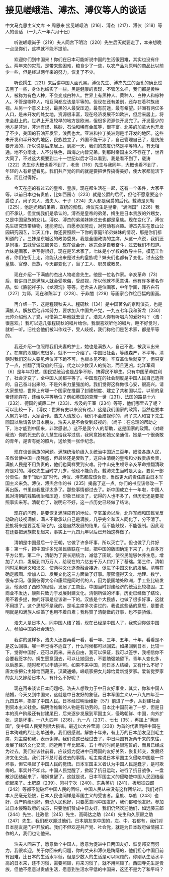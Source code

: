 # 接见嵯峨浩、溥杰、溥仪等人的谈话

中文马克思主义文库 -> 周恩来
接见嵯峨浩〔216〕、溥杰〔217〕、溥仪〔218〕等人的谈话
（一九六一年六月十日）


　　听说嵯峨尚子〔219〕夫人同宫下明治〔220〕先生后天就要走了，本来想晚一点见你们，这样就不能不提前。

　　欢迎你们到中国来！你们在日本可能听说中国的生活很困难，其实也没有什么。两年来的灾荒，是带来些困难，粮食少了一些，以农产品为原料的商品比以前少一些，但是经过两年来的努力，恢复了不少。

　　听说嫮生〔221〕来后讲中国人面孔黑。溥仪先生、溥杰先生的面孔的确比过去黑了一些，身体也结实了一些。黑是健康的表现，不管怎么样，我们都是黄种人，被称为有色人种，不会变成白种人。世界上有黑种人、黄种人、白种人和棕种人。不管是哪种人，相互间都应该是平等的。但现在还有差别，还存在着种族歧视。从另一个意义上说，最黑的人最受压迫，最有前途，最有希望。非洲有两亿多人口，是未开发的处女地，资源很丰富，现在经济发展不如欧洲，但后来居上，将来会赶上的。世界上开发较早的地方是欧洲，但很多资源快开发完了。开发最少的地方是非洲，非洲有煤、铁砂、石油和稀有金属等，很丰富。北美的加拿大也开发了不少，美国的石油开发早，浪费也大。亚洲和拉丁美洲则是半开发的地区。这些未开发和半开发的地区，民族独立了，外国不能干涉了，自己管理自己了，是统统要开发的，所以说是后来居上。到那一天，我们的态度仍然是平等待人，有无相通。地不分南北，人不分肤色，四海之内皆兄弟。到那时帝国主义不存在了，世界大同了，不过这大概要到二十一世纪以后才可以看到。我是看不到了，载涛〔222〕先生你大概也看不到了，老舍〔116〕先生与我同年，大概也看不到了，年轻的人有希望看见。我们共产党的目的就是要把世界搞得美好，使大家都能活下去，而且过得好。

　　今天在座的有过去的皇帝、皇族，现在都生活在一起，这有一个条件，大家平等。以前日本也有贵族，比如西园寺〔223〕就是公爵的后代，但他不愿意要这个爵位了。尚子夫人、浩夫人、干子〔224〕夫人都是侯爵的后代。载涛是贝勒〔225〕，他是光绪的弟弟，宣统的叔叔。溥仪先生是皇帝，“满洲国”〔226〕我们不承认，但宣统我们是承认的。溥杰是皇帝的弟弟，嫮生是日本贵族的外甥女，又是中国皇族的女儿。溥仪、溥杰的弟弟妹妹过去也都是皇族。现在变化了。溥仪先生研究热带植物，还能劳动，自愿参加劳动，对劳动有兴趣。溥杰先生在景山公园研究园艺，半天工作，你还要照顾一下你的家庭?弟弟妹妹的情况，那是你们都知道的了。三妹是东城区的政协委员，我是全国政协的主席，从这一点说，我们还是同事。五妹曾做过服务员，现在做会计，她完全是自我奋斗，过去我们不知道。六妹是画家，字写得很好，现在是艺术家了。七妹是小学校的教导主任，模范工作者。你们在街上走，谁能认出来是过去的皇族呢？妹夫们也都有了变化。过去这些皇族、官僚、贵族，今天都变化了，当了工人、职员或教员。

　　现在介绍一下满族的杰出人物老舍先生。他是一位名作家。辛亥革命〔73〕后，若讲自己是满族人就会受欺侮，受歧视，所以他就不愿意讲。他有许多著名作品，如《骆驼祥子》、《龙须沟》等等。老舍夫人是位画家，中年学画，拜齐白石〔227〕为师，现在和陈半丁〔228〕、于非闇〔229〕等画家合作绘巨幅的国画。

　　再介绍一下，这是程砚秋夫人。程砚秋〔134〕是中国著名的京剧演员，也是满族人。解放后他非常努力，要求加入中国共产党，一九五七年我和贺龙〔230〕元帅介绍他入了党，可惜第二年他就去世了。浩夫人你有听唱片的爱好吗？（浩：很喜欢。）我可以送几张程砚秋的唱片给你，我很喜欢听他的唱片，睡不好觉时，就听一听。旧社会他们被叫作戏子，受人歧视，我们称他们是艺术家，都是平等的。

　　我还介绍一位照顾我们夫妻的护士，她也是满族人，自己不说，被我认出来了。在座的汉族同志很多，就不一一介绍了。中国旧社会，等级森严，不平等。清朝时我们这些人要见溥仪非下跪不可，也根本见不到。辛亥革命后就变了，但只变了一点，推翻了清政府的压迫，代之以少数汉人的统治，而且更凶。北洋军阀〔6〕是年年打仗，国民党统治也是战争不断，搞得民不聊生。只有中国革命胜利了，社会才变了，全中国人民都平等了。中国现在的社会制度是中国人民自己选择的，自己奋斗出来的，不是外来力量强加的。我们觉得这样做很心安，很高兴。请大家想想，世界上有哪一个国家在推翻了封建制度、建立了共和国以后，以前的皇帝还能存在，还给以平等地位？例如英国的查理一世〔231〕、法国的路易十六〔232〕、德国的威廉二世〔233〕、埃及的王室〔234〕等等，他们哪里去了呢？可以比较一下。（溥仪：世界有史以来没有过。）这是我们国家的政策，当然也要本人努力争取，大家合作。浩夫人请放心，我们不会歧视你的，尚子夫人和宫下先生回国以后请告诉日本朋友，浩夫人是不会受到歧视的。（尚子：在总理的帮助之下，浩才能到中国来，非常感谢。）这不是我个人的帮助，这是国家的政策。（对嵯峨浩）你的死去的女儿慧生给我写过信，我同意她和她父亲通信。她是一个很勇敢的青年，是否有她的照片，送给我一张作纪念。

　　现在谈谈满族的问题。满族统治阶级入关统治中国近三百年，奴役各族人民，虽然曾使中国一度强盛，但最终还是衰败了，这应由清朝的皇帝和少数贵族负责，满族人民是不用负责的，他们也同样受到灾难。孙中山先生领导辛亥革命推翻清政府是对的。溥仪先生当时才几岁，他也不能负责。载涛先生当时是大臣，要负一部分责任。至于“满洲国”时代，溥仪、溥杰都应该负责，当然更大的责任应由日本军国主义来负。溥仪、溥杰合作的书〔235〕揭露了这一点。你们的书应该修改一下再出版，书里自我批评太多了。那些事情都过去了。新中国成立十一年啦，中国人民对清朝的残酷统治和压迫，印象已经淡了，记得的人也不多了，但历史还是要按照事实来写。清朝亡了，说明它不好，这一点历史已经做了结论。

　　现在的问题，是要恢复满族应有的地位。辛亥革命以后，北洋军阀和国民党反动政府歧视满族，满人不敢承认自己是满族，几乎完全和汉人同化了，分不清了。民族将来是要互相同化的，这是自然发展的结果，但不能歧视，不能强制。因此现在还要把满族恢复起来，事实上一九四九年以后已开始这样做了。

　　清朝是中国最后一个王朝，它做了许多坏事，所以灭亡了。但也做了几件好事：第一件，把中国许多兄弟民族联在一起，把中国的版图确定下来了，九百多万平方公里。第二件，清朝为了要长期统治，减低了田赋，使农民能够休养生息，增加了人口，发展到四万万人，给现在的六亿五千万人口打下了基础。第三件，清朝同时采用满文和汉文，使两种文化逐渐融合接近，促进了中国文化的发展。清朝在确定版图、增加人口、发展文化这三方面做了好事。康熙懂得天文、地理、数学，很有学问。俄国彼得大帝和康熙是同时代的人，因为俄国地处欧洲，手工业比较发达，他汲取了西欧的经验，发展了工商业。中国当时封建经济的统治比较稳固，工商业不发达，康熙只致力于发展封建文化。清朝所做的坏事，历史已经做了结论，用不着多提，做的好事是应该讲一下的。汉族是个大民族，也做了很多好事，这就不用提了。这个思想不是我的，是毛主席多次讲过的。我说这些话的意思，是要说明就是和满族人结婚了也用不着自卑；我称赞了清朝做的好事，也不要骄傲。

　　浩夫人是日本人，同中国人结了婚，现在已经是中国人了，我欢迎你做中国人，参加中国的社会活动。

　　我讲的这样多，浩夫人还要再看一看，看一年、三年、五年、十年，看看是不是这么回事。哪一年觉得不适宜了，什么时候都可以回去。如果回到日本，比较一下，觉得中国好，还可以再来。来去自由，我可以保证，我可以签字，我相信你不会要我签字的。嫮生愿意回去，可以让她回去，不要勉强她留下。青年人变化多，以后想来，随时都可以申请护照。如果不来中国，同日本人结婚，又有什么不好？唐太宗把公主嫁给西藏王，汉藏通婚。嵯峨家把女儿嫁给爱新觉罗家。爱新觉罗家的女儿又嫁给日本人，有什么不好呢？

　　现在再来谈谈日本问题吧。浩夫人想致力于中日友好事业，其实，你和中国人结婚，今天又到中国来，这就是中日友好的象征。日本军国主义从一八九四年至一九四五年，损害了中国人民。日本经过明治维新〔57〕前进了一步，从封建社会到资本主义社会。搞明治维新的人物是有功劳的。日本比中国前进了一步，但是日本的资产阶级还有封建尾巴，后来逐步发展到军国主义，侵略朝鲜、中国，向外扩张，这是坏事。一八九四年〔236〕、九一八〔237〕、七七〔35〕，再加上“满洲国”，使中国人民受到很大损害。最近以大谷莹润〔238〕为首的代表团把中国在日本殉难的烈士名单送来，我们很感谢。解放十年来，有上万的日本朋友见到毛主席、刘主席和我，表示谢罪。我们说这已经过去了，中日两国有近两千来的来往，发展了经济文化交流，同近两千年比起来，五十年的时间是很短暂的，而且已经成为过去。我们应该往前看，应该努力促进中日两国的友好关系，恢复邦交，发展经济文化交流。我们并不总盯着过去的事情。毛主席说日本军国主义侵略中国是一件坏事，但它唤起了中国人民的觉悟。日本军国主义者认为中国人民是蠢才，是可欺侮的。事实并不如此。中国人民觉醒了，掀起了抗日运动，进行了抗日战争，一盘散沙团结起来了，睡狮觉醒了。这就是说，日本军国主义的侵略使中国人民团结组织起来了。土肥原〔239〕、冈村宁次〔240〕、东条英机〔241〕、板垣征四郎〔242〕等都不能破坏中国人民的团结，中国人民从来没有这样团结过。我们对日本人民毫无怨恨，日本人民也同样是军国主义的受害者。皇族、华族〔243〕也好，资产阶级也好，劳动人民也好，只要愿意同中国友好，我们都和他友好。参加过日本侵略政府的成员，只要他们赞成中日友好，我们仍然欢迎他们，如远藤三郎〔244〕先生、辻政信〔245〕先生、高碕达之助〔246〕先生和久原房之助〔247〕先生，我们都欢迎过他们。日本朋友来中国的，左、中、右都有，我们对日本朋友是门户开放的。我们不但欢迎共产党、社会党，就是为日本政府做情报工作的人，我们也让他来。

　　浩夫人回来了，愿意做个中国人，愿意为促进中日两国友好、恢复邦交而努力，我很欢迎。关于你回来的问题，你的丈夫和溥仪是踌躇的，他们担心中国目前有困难，比日本的生活水平低，但是少数人的生活是可以照顾的。你刚从生活水平高的日本来，还不习惯，需要照顾，将来习惯了，就不用照顾了。西园寺先生是贵族，但他不愿意过贵族生活，愿意到生活水平低的中国来，这还不是为了和平吗？




